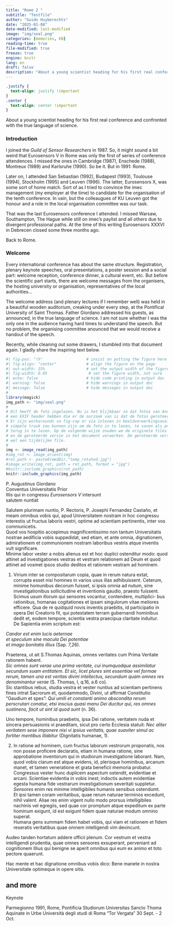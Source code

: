 ```yaml
---
title: "Rome 2 "
subtitle: "Testfile"
author: "Guido Huyberechts"
date: "2025-01-08"
date-modified: last-modified
image: "img/seal.png"
categories: [memories, EN]
reading-time: true
file-modified: true
freeze: true
engine: knitr
lang: en
draft: false
description: "About a young scientist heading for his first real conference and confronted with the true language of science."
---
```


```css
.justify {
  text-align: justify !important
}
.center {
  text-align: center !important
}
```
About a young scientist heading for his first real conference and confronted with the true language of science.

### Introduction
::: {.justify}
I joined the _Guild of Sensor Researchers_ in 1987. So, it might sound a bit weird that Eurosensors V in Rome was only the first of series of conference attendences. I missed the ones in Cambridge (1987), Enschede (1988), Montreux (1989) and Karlsruhe (1990). So be it. But in 1991: Rome.  

Later on, I attended San Sebastian (1992), Budapest (1993), Toulouse (1994), Stockholm (1995) and Leuven (1996). The latter, Eurosensors X, was some sort of home match. Sort of as I tried to convince the imec management (my employer at the time) to candidate for the organisation of the tenth conference. In vain, but the colleaugues of KU Leuven got the honour and a role in the local organisation committee was our task.  

That was the last Eurosensors conference I attended. I missed Warsaw, Southampton, The Hague while still on imec's paylist and all others due to divergent professional paths. At the time of this writing Eurosensors XXXVI in Debrecen closed some three months ago.

Back to Rome.
:::
### Welcome
::: {.justify}
Every international conference has about the same structure. Registration, plenary keynote speeches, oral presentations, a poster session and a social part: welcome reception, conference dinner, a cultural event, etc. But before the scientific part starts, there are welcome messages from the organisers, the hosting university or organisation, representatives of the local authorities...  

The welcome address (and plenary lectures if I remember well) was held in a beautiful wooden auditorium, creaking under every step, at the Pontifical University of Saint Thomas. Father Giordano addressed his guests, as announced, in the true language of science. I am not sure whether I was the only one in the audience having hard times to understand the speech. But no problem, the organising committee anounced that we would receive a handout of the speech. 

Recently, while cleaning out some drawers, I stumbled into that document again. I gladly share the inspiring text below.  
:::

```r
#| fig-pos: "!h"                   # insist on putting the figure here 
#| fig-align: "center"             # align the figure on the page
#| out-width: 15%                  # set the output width of the figure
#| fig-width: 0.05                  # set the figure width, not sure
#| echo: false                     # hide code printing in output doc
#| warning: false                  # hide warnings in output doc
#| message: false                  # hide messages in output doc
#
library(magick)
img_path <- "img/seal.png"
#
# Dit heeft de foto ingelezen. Nu is het blijkbaar zo dat fotos van Androids
# een EXIF header hebben die er de oorzaak van is dat de fotos geroteerd worden.
# Er zijn workarounds vo fig-cap or via inlezen in beeldverwerkingsanalyse, maar een
# simpele truuk zou kunnen zijn om de foto in te lezen, te saven als png en 
# terug in te lezen. Op de volgende wijze zouden we de originele files behouden
# en de geroteerde versie in het document verwerken. De geroteerde versie is dan
# wel een tijdelijke file.
#
img <- image_read(img_path)
#img_rot <- image_orient(img)
#rot_path <- paste0(medDir,"temp_rotated.jpg")
#image_write(img_rot, path = rot_path, format = "jpg")
#knitr::include_graphics(rot_path)
knitr::include_graphics(img_path)
```
      


::: {.center}
P. Augustinus Giordano  
Conventus Universitatis Prior  
Illis qui in congressu _Eurosensors V_ intersunt  
salutem nuntiat
:::

::: {.justify}
Salutem plurimam nuntio, P. Rectoris, P. Josephi Fernandez Castaño, et meam omnibus vobis qui, apud Universitatem nostram in hoc congressu interestis ut fructus laboris vestri, optime ad scientiam pertinentis, inter vos communicetis.  
Quod vos hospitio accepimus magnificentissimo non tantum Universitatis nostrae aedificia vobis suppedidat, sed etiam, et ante omnia, dignationem, admirationem et communionem nostram laboribus vestris atque inventis vult significare.  
Minime labor vester a nobis alienus est et hoc duplici ostenditur modo: quod attinet ad investigationes vestras et vestram relationem ad Deum et quod attinet ad vosmet ipsos studio deditos et rationem vestram ad hominem.  

1. Virium inter se compositarum copia, quae in rerum natura extat, corrupta esset nisi homines in varios usus illas adhibuissent.  Ceterum, minime homunibus decorum fuisset, si ipsis omnia ad nutum, sine investigationibus sollicitudine et inventionis gaudio, praesto fuissent.  
Scimus usum illorum qui sensores vocantur, contendere, multiplici- bus rationibus, homanas cogitationes et ipsam singulorum vitae meliores efficere. Qua de re quidquid novis inventis praebitis, id participatio in opera Dei Creatoris fit, qui potestatem terram gubernandi hominibus dedit et, eodem tempore, scientia vestra praecipua claritate induitur.  
De Sapientia enim scriptum est: 
:::
::: {.center}
_Candor est enim lucis aeternae_   
_et speculum sine macula Dei potentiae_   
_et imago bonitatis illius_ (Sap. 7,26). 
:::
::: {.justify}
Praeterea, ut ait S.Thomas Aquinas, omnes veritates cum Prima Veritate rationem habent.  
_Sic omnes sunt verae una prima veritate, cui inumquodque assimilatur secundum suam entitatem. Et sic, licet plures sint essentiae vel formae rerum, tamen una est veritas divini intellectus, secundum quam omnes res denominantur verae_ (S. Thomas, I, q.16, a.6 co).  
Sic stantibus rebus, studia vestra et vester nuntius ad scientiam pertinens fines intrat Sacrorum et, quodammodo, Divini, ut affirmat Constitutio "Gaudium et spes": _Qui umili et constanti animo abscondita rerum perscrutari conatur, etsi inscius quasi manu Dei ducitur qui, res omnes sustinens, facit ut sint id quod sunt_ (n. 36).  

Uno tempore, hominibus praebetis, ipsa Dei ratione, veritatem nuda et sincera persuasionis vi praeditam, sicut pro certo Ecclesia statuit: _Nec aliter veritatem sese imponere nisi vi ipsius veritatis, quae suaviter simul ac fortiter mentibus illabitur_ (Dignitatis humanae, 1).
:::
::: {.justify}
2. In ratione ad hominem, cum fructus laborum vestrorum proponatis, nos non posse proficere declaratis, etiam in humana ratione, sine approbatione inventorum qui in studiorum investigatione laborant. 
Nam, quod vobis clarum est atque evidens, id, plerisque hominibus, arcanum manet, et tamen veneratione et grata beneficii memoria probatur.  
Congressus vester hunc duplicem aspectum ostendit, evidentiae et arcani.
Scientiae evidentia in vobis inest; indoctis autem evidentiae egesta humana fide vestrarum investigationum severitati suppletur.  
_Sensores_ enim res minime intelligibiles humanis sensibus ostendumt.  
Et ipsi tamen coram veritatibus, quae rerum naturae terminos excedunt, nihil valent.
Aliae res enim vigent nullo modo prorsus intelligibiles nachinis vel egregiis, sed quae cor promptum atque expeditum ex parte hominum exigunt, id est exigunt fidem quae naturae modum omnino superat.  
Humana gens summam fidem habet vobis, qui viam et rationem et fidem reseratis veritatibus quae omnem intelligendi vim devincunt.  
:::
::: {.justify}
Audeo tanden hortatum addere officii plenum. Cor vestrum et vestra intelligendi prudentia, quae omnes sensores exsuperant, perveniant ad cognitionem Illius qui benigne se aperit omnibus qui eum ex animo et toto pectore quaerunt.  

Hac mente et hac dignatione omnibus vobis dico: Bene manete in nostra Universitate optimeque in opere sitis.  
:::


<!-- 
#### [Syllabus PDF](syllabus/Sadler-1024-Syllabus-S24.pdf)

PONTIFICIA UNIVERSITA' S. TOMMASO Largo Angelicum, 1 - 00184 ROMA - Tel.
06/67021 - Fax 06/6790407
-->

## and more

Keynote 

Parmegionno
1991, Rome, Pontificia Studiorum Universitas Sancto Thoma Aquinate in Urbe
Università degli studi di Roma "Tor Vergata"
30 Sept. - 2 Oct.

